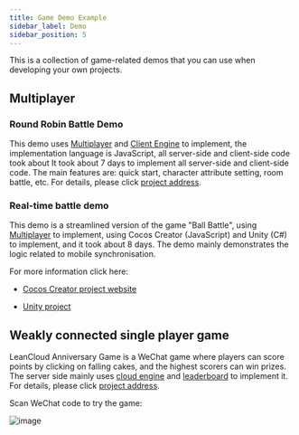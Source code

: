 ```yaml
---
title: Game Demo Example
sidebar_label: Demo
sidebar_position: 5
---
```


This is a collection of game-related demos that you can use when developing your own projects.

## Multiplayer

### Round Robin Battle Demo

This demo uses [Multiplayer](/sdk/multiplayer/features/) and [Client Engine](/sdk/multiplayer/client-engine/) to implement, the implementation language is JavaScript, all server-side and client-side code took about It took about 7 days to implement all server-side and client-side code. The main features are: quick start, character attribute setting, room battle, etc. For details, please click [project address](https://github.com/leancloud/multiplayer-turn-based-game-demo).

### Real-time battle demo

This demo is a streamlined version of the game "Ball Battle", using [Multiplayer](/sdk/multiplayer/features/) to implement, using Cocos Creator (JavaScript) and Unity (C#) to implement, and it took about 8 days. The demo mainly demonstrates the logic related to mobile synchronisation.

For more information click here:

- [Cocos Creator project website](https://github.com/onerain88/BallBattle)

- [Unity project](https://github.com/onerain88/BallBattle-Unity)

## Weakly connected single player game

LeanCloud Anniversary Game is a WeChat game where players can score points by clicking on falling cakes, and the highest scorers can win prizes. The server side mainly uses [cloud engine](/sdk/engine/overview/) and [leaderboard](/sdk/leaderboard/features/) to implement it. For details, please click [project address](https://github.com/leancloud/LeanCloudBirthday).

Scan WeChat code to try the game:

![image](/img/client-engine/leancloud-birthday-game.jpg)
